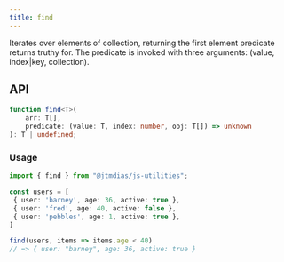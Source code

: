 ```yaml
---
title: find
---
```

Iterates over elements of collection, returning the first element predicate returns truthy for.
The predicate is invoked with three arguments: (value, index|key, collection).

## API

```typescript
function find<T>(
	arr: T[],
	predicate: (value: T, index: number, obj: T[]) => unknown
): T | undefined;
```

### Usage

```typescript
import { find } from "@jtmdias/js-utilities";

const users = [
 { user: 'barney', age: 36, active: true },
 { user: 'fred', age: 40, active: false },
 { user: 'pebbles', age: 1, active: true },
]

find(users, items => items.age < 40)
// => { user: "barney", age: 36, active: true }

```
